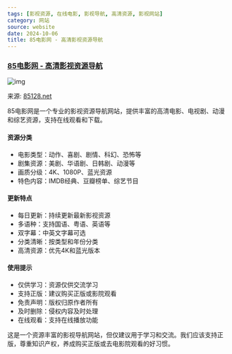 ```yaml
---
tags: [影视资源, 在线电影, 影视导航, 高清资源, 影视网站]
category: 网站
source: website
date: 2024-10-06
title: 85电影网 - 高清影视资源导航
---
```


### [85电影网 - 高清影视资源导航](https://85128.net/)

![img](https://img.mengpeng.tech/i/2024/12/05/6751951de2c9b.webp)

来源: [85128.net](https://85128.net/)

85电影网是一个专业的影视资源导航网站，提供丰富的高清电影、电视剧、动漫和综艺资源，支持在线观看和下载。

#### 资源分类
- 电影类型：动作、喜剧、剧情、科幻、恐怖等
- 剧集资源：美剧、华语剧、日韩剧、动漫等
- 画质分级：4K、1080P、蓝光资源
- 特色内容：IMDB经典、豆瓣榜单、综艺节目

#### 更新特点
- 每日更新：持续更新最新影视资源
- 多语种：支持国语、粤语、英语等
- 双字幕：中英文字幕可选
- 分类清晰：按类型和年份分类
- 高清资源：优先4K和蓝光版本

#### 使用提示
- 仅供学习：资源仅供交流学习
- 支持正版：建议购买正版或影院观看
- 免责声明：版权归原作者所有
- 及时删除：侵权内容及时处理
- 在线观看：支持在线播放功能

这是一个资源丰富的影视导航网站，但仅建议用于学习和交流。我们应该支持正版，尊重知识产权，养成购买正版或去电影院观看的好习惯。 